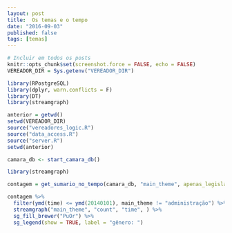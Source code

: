 ```yaml
---
layout: post
title:  Os temas e o tempo
date: "2016-09-03"
published: false
tags: [temas]
---
```


```r
# Incluir em todos os posts
knitr::opts_chunk$set(screenshot.force = FALSE, echo = FALSE)
VEREADOR_DIR = Sys.getenv("VEREADOR_DIR")
```

```r
library(RPostgreSQL)
library(dplyr, warn.conflicts = F)
library(DT)
library(streamgraph)

anterior = getwd()
setwd(VEREADOR_DIR)
source("vereadores_logic.R")
source("data_access.R")
source("server.R")
setwd(anterior) 

camara_db <- start_camara_db()

library(streamgraph)

contagem = get_sumario_no_tempo(camara_db, "main_theme", apenas_legislacao = TRUE)
```



```r
contagem %>%
  filter(ymd(time) <= ymd(20140101), main_theme != "administração") %>%
  streamgraph("main_theme", "count", "time", ) %>%
  sg_fill_brewer("PuOr") %>%
  sg_legend(show = TRUE, label = "gênero: ")

```

